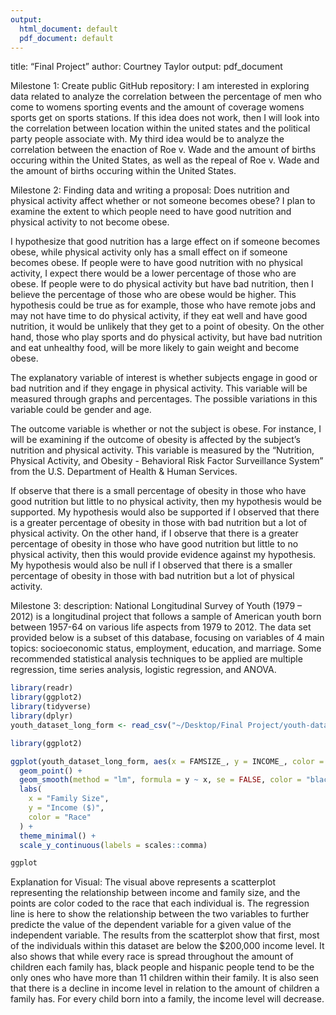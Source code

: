 ```yaml
---
output:
  html_document: default
  pdf_document: default
---
```


title: "Final Project" author: Courtney Taylor output: pdf_document

Milestone 1: Create public GitHub repository: I am interested in exploring data related to analyze the correlation between the percentage of men who come to womens sporting events and the amount of coverage womens sports get on sports stations. If this idea does not work, then I will look into the correlation between location within the united states and the political party people associate with. My third idea would be to analyze the correlation between the enaction of Roe v. Wade and the amount of births occuring within the United States, as well as the repeal of Roe v. Wade and the amount of births occuring within the United States.

Milestone 2: Finding data and writing a proposal: Does nutrition and physical activity affect whether or not someone becomes obese? I plan to examine the extent to which people need to have good nutrition and physical activity to not become obese.

I hypothesize that good nutrition has a large effect on if someone becomes obese, while physical activity only has a small effect on if someone becomes obese. If people were to have good nutrition with no physical activity, I expect there would be a lower percentage of those who are obese. If people were to do physical activity but have bad nutrition, then I believe the percentage of those who are obese would be higher. This hypothesis could be true as for example, those who have remote jobs and may not have time to do physical activity, if they eat well and have good nutrition, it would be unlikely that they get to a point of obesity. On the other hand, those who play sports and do physical activity, but have bad nutrition and eat unhealthy food, will be more likely to gain weight and become obese.

The explanatory variable of interest is whether subjects engage in good or bad nutrition and if they engage in physical activity. This variable will be measured through graphs and percentages. The possible variations in this variable could be gender and age.

The outcome variable is whether or not the subject is obese. For instance, I will be examining if the outcome of obesity is affected by the subject's nutrition and physical activity. This variable is measured by the "Nutrition, Physical Activity, and Obesity - Behavioral Risk Factor Surveillance System" from the U.S. Department of Health & Human Services.

If observe that there is a small percentage of obesity in those who have good nutrition but little to no physical activity, then my hypothesis would be supported. My hypothesis would also be supported if I observed that there is a greater percentage of obesity in those with bad nutrition but a lot of physical activity. On the other hand, if I observe that there is a greater percentage of obesity in those who have good nutrition but little to no physical activity, then this would provide evidence against my hypothesis. My hypothesis would also be null if I observed that there is a smaller percentage of obesity in those with bad nutrition but a lot of physical activity.

Milestone 3: description: National Longitudinal Survey of Youth (1979 -- 2012) is a longitudinal project that follows a sample of American youth born between 1957-64 on various life aspects from 1979 to 2012. The data set provided below is a subset of this database, focusing on variables of 4 main topics: socioeconomic status, employment, education, and marriage. Some recommended statistical analysis techniques to be applied are multiple regression, time series analysis, logistic regression, and ANOVA.

```r
library(readr)
library(ggplot2)
library(tidyverse)
library(dplyr)
youth_dataset_long_form <- read_csv("~/Desktop/Final Project/youth-dataset-long-form.csv")
```

```r
library(ggplot2)

ggplot(youth_dataset_long_form, aes(x = FAMSIZE_, y = INCOME_, color = SAMPLE_RACE)) +
  geom_point() +
  geom_smooth(method = "lm", formula = y ~ x, se = FALSE, color = "black") +
  labs(
    x = "Family Size",
    y = "Income ($)",
    color = "Race"
  ) +
  theme_minimal() +
  scale_y_continuous(labels = scales::comma)

ggplot
```

Explanation for Visual: The visual above represents a scatterplot representing the relationship between income and family size, and the points are color coded to the race that each individual is. The regression line is here to show the relationship between the two variables to further predicte the value of the dependent variable for a given value of the independent variable. The results from the scatterplot show that first, most of the individuals within this dataset are below the \$200,000 income level. It also shows that while every race is spread throughout the amount of children each family has, black people and hispanic people tend to be the only ones who have more than 11 children within their family. It is also seen that there is a decline in income level in relation to the amount of children a family has. For every child born into a family, the income level will decrease.
